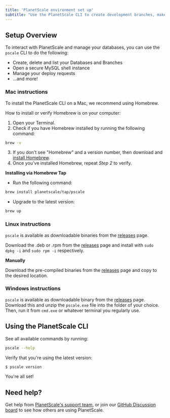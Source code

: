 ```yaml
---
title: 'PlanetScale environment set up'
subtitle: "Use the PlanetScale CLI to create development branches, make non-blocking schema changes, and open deploy requests directly from your terminal."
---
```


## Setup Overview
To interact with PlanetScale and manage your databases, you can use the `pscale` CLI to do the following:
- Create, delete and list your Databases and Branches
- Open a secure MySQL shell instance
- Manage your deploy requests
- ...and more!

### Mac instructions
To install the PlanetScale CLI on a Mac, we recommend using Homebrew. 

How to install or verify Homebrew is on your computer:
1. Open your Terminal.
2. Check if you have Homebrew installed by running the following command: 
```zsh
brew -v
```
3. If you don't see "Homebrew" and a version number, then download and [install Homebrew](https://brew.sh/). 
4. Once you've installed Homebrew, repeat _Step 2_ to verify.

**Installing via Homebrew Tap**
- Run the following command:
```zsh
brew install planetscale/tap/pscale
```

- Upgrade to the latest version:
```zsh
brew up
```

### Linux instructions

`pscale` is available as downloadable binaries from the [releases](https://github.com/planetscale/cli/releases/latest) page.

Download the .deb or .rpm from the [releases](https://github.com/planetscale/cli/releases/latest) page and install with `sudo dpkg -i` and `sudo rpm -i` respectively.

**Manually**

Download the pre-compiled binaries from the [releases](https://github.com/planetscale/cli/releases/latest) page and copy to the desired location. 

### Windows instructions

`pscale` is available as downloadable binary from the [releases](https://github.com/planetscale/cli/releases/latest) page. Download this and unzip the `pscale.exe` file into the folder of your choice. Then, run it from `cmd.exe` or whatever terminal you regularly use.

## Using the PlanetScale CLI

See all available commands by running:
```zsh
pscale --help
```

Verify that you're using the latest version: 
```zsh
$ pscale version
```

You're all set!


## Need help?
Get help from [PlanetScale's support team](https://www.planetscale.com/support), or join our [GitHub Discussion board](https://github.com/planetscale/beta/discussions) to see how others are using PlanetScale.
